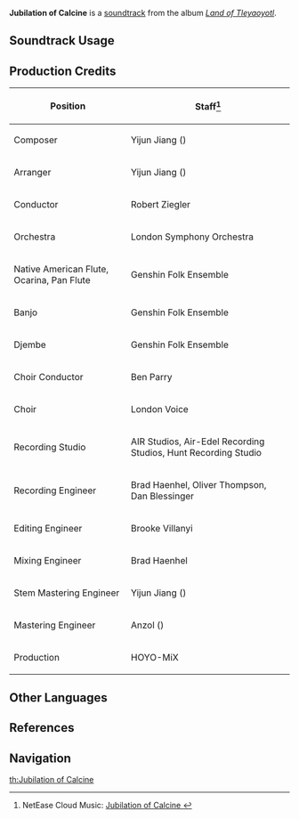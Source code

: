 {{Stub|production credits}}
{{Soundtrack Infobox
|image          = Land of Tleyaoyotl.png
|album          = Land of Tleyaoyotl
|disc           = 1
|number         = 02
|featured       = 
|featured2      = 
|featured3      = 
|featured_disc  = 
|featured_disc2 = 
|featured_disc3 = 
|youtube_id     = cc1QhrkBLgo
|spotify_id     = 3cHkdEFhmapUBMOfOne1aR
|previous       = Natlan (Soundtrack)
|next           = Scarlet Song
}}
'''Jubilation of Calcine''' is a [[soundtrack]] from the album ''[[Land of Tleyaoyotl]]''.

==Soundtrack Usage==
{{Soundtrack Usage
|location          = Stadium of the Sacred Flame//day
|quest             = 
|domain            = 
|eventgameplay     = 
|special_displayed = 
|special           = 
|teapot            = 
|mediaoriginal     =
}}
<!--
==Other Arrangements==
{{Files by Category Gallery|Media Using an Unreleased Arrangement of {{subst:#titleparts:{{subst:PAGENAME}}}} Soundtrack}}
-->
==Production Credits==
{| class="wikitable"
! Position
! Staff<ref>NetEase Cloud Music: [https://music.163.com/#/song?id=2635291840 Jubilation of Calcine {{zh|焚燔的欢歌}}]</ref>
|-
! Composer
| Yijun Jiang ({{zh|姜以君}})
|-
! Arranger
| Yijun Jiang ({{zh|姜以君}})
|-
! Conductor
| Robert Ziegler
|-
! Orchestra
| London Symphony Orchestra
|-
! Native American Flute, Ocarina, Pan Flute
| Genshin Folk Ensemble
|-
! Banjo
| Genshin Folk Ensemble
|-
! Djembe
| Genshin Folk Ensemble
|-
! Choir Conductor
| Ben Parry
|-
! Choir
| London Voice
|-
! Recording Studio
| AIR Studios, Air-Edel Recording Studios, Hunt Recording Studio
|-
! Recording Engineer
| Brad Haenhel, Oliver Thompson, Dan Blessinger
|-
! Editing Engineer
| Brooke Villanyi
|-
! Mixing Engineer
| Brad Haenhel
|-
! Stem Mastering Engineer
| Yijun Jiang ({{zh|姜以君}})
|-
! Mastering Engineer
| Anzol ({{zh|鸦雀有声}})
|-
! Production
| HOYO-MiX
|}

<!--
==Gallery==
<gallery>
</gallery>

==Trivia==
-->

==Other Languages==
{{Other Languages
|en       = Jubilation of Calcine
|zhs      = 
|zhs_rm   = 
|zht      = 
|zht_rm   = 
|zh_tl    = 
|ja       = 焚燼の歌
|ja_rm    = Funjin no Uta
|ja_tl    = Song of Ash and Embers
}}

==References==
{{Reflist}}

==Navigation==
{{Soundtrack Navbox|Land of Tleyaoyotl}}

[[th:Jubilation of Calcine]]